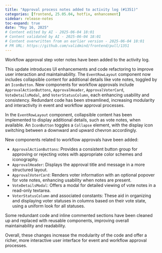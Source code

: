 ```yaml
---
title: "Approval process notes added to activity log (#1351)"
categories: [frontend, 25.05.04, hotfix, enhancement]
sidebar: release-notes
toc-expand: true
date: "May 16, 2025"
# Content edited by AI - 2025-06-04 18:01
# Content validated by AI - 2025-06-04 18:01
# Content overwritten from an earlier version - 2025-06-04 18:01
# PR URL: https://github.com/validmind/frontend/pull/1351
---
```


Workflow approval step voter notes have been added to the activity log.

This update introduces UI enhancements and code refactoring to improve user interaction and maintainability. The `EventRowLayout` component now includes collapsible content for additional details like vote notes, toggled by an `IconButton`. New components for workflow approvals include `ApprovalActionButtons`, `ApprovalHeader`, `ApprovalVoterCard`, `VoteDetailsModal`, and `VoterStatusColumn`, each enhancing usability and consistency. Redundant code has been streamlined, increasing modularity and interactivity in event and workflow approval processes.

In the `EventRowLayout` component, collapsible content has been implemented to display additional details, such as vote notes, when available. An `IconButton` toggles a `Collapse` element, with the display icon switching between a downward and upward chevron accordingly.

New components related to workflow approvals have been added:

- `ApprovalActionButtons`: Provides a consistent button group for approving or rejecting votes with appropriate color schemes and iconography.
- `ApprovalHeader`: Displays the approval title and message in a more structured layout.
- `ApprovalVoterCard`: Renders voter information with an optional popover for vote notes, enhancing usability when notes are present.
- `VoteDetailsModal`: Offers a modal for detailed viewing of vote notes in a read-only textarea.
- `VoterStatusColumn` and associated constants: These aid in organizing and displaying voter statuses in columns based on their vote state, using a uniform look for all statuses.

Some redundant code and inline commented sections have been cleaned up and replaced with reusable components, improving overall maintainability and readability.

Overall, these changes increase the modularity of the code and offer a richer, more interactive user interface for event and workflow approval processes.